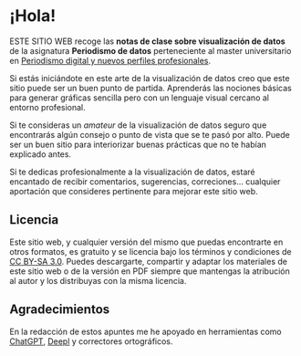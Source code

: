 # ¡Hola! {.unnumbered}

ESTE SITIO WEB recoge las **notas de clase sobre visualización de datos** de la asignatura **Periodismo de datos** perteneciente al master universitario en [Periodismo digital y nuevos perfiles profesionales](https://www.urjc.es/master/3023-periodismo-digital-y-nuevos-perfiles-profesionales).

Si estás iniciándote en este arte de la visualización de datos creo que este sitio puede ser un buen punto de partida. Aprenderás las nociones básicas para generar gráficas sencilla pero con un lenguaje visual cercano al entorno profesional.

Si te consideras un *amateur* de la visualización de datos seguro que encontrarás algún consejo o punto de vista que se te pasó por alto. Puede ser un buen sitio para interiorizar buenas prácticas que no te habían explicado antes.

Si te dedicas profesionalmente a la visualización de datos, estaré encantado de recibir comentarios, sugerencias, correciones... cualquier aportación que consideres pertinente para mejorar este sitio web.

## Licencia {.unnumbered}

Este sitio web, y cualquier versión del mismo que puedas encontrarte en otros formatos, es gratuito y se licencia bajo los términos y condiciones de [CC BY-SA 3.0](https://creativecommons.org/licenses/by-sa/3.0/es/deed.es). Puedes descargarte, compartir y adaptar los materiales de este sitio web o de la versión en PDF siempre que mantengas la atribución al autor y los distribuyas con la misma licencia.

## Agradecimientos {.unnumbered}

En la redacción de estos apuntes me he apoyado en herramientas como [ChatGPT](https://chatgpt.com/), [Deepl](https://www.deepl.com) y correctores ortográficos.
